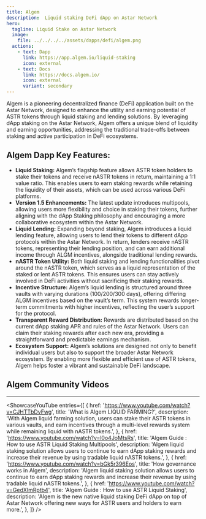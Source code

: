 ```yaml
---
title: Algem
description:  Liquid staking DeFi dApp on Astar Network
hero:
  tagline: Liquid Stake on Astar Network
  image: 
    file: ../../../../assets/dapps/defi/algem.png
  actions:
    - text: Dapp
      link: https://app.algem.io/liquid-staking
      icon: external
    - text: Docs
      link: https://docs.algem.io/
      icon: external
      variant: secondary
---
```



Algem is a pioneering decentralized finance (DeFi) application built on the Astar Network, designed to enhance the utility and earning potential of ASTR tokens through liquid staking and lending solutions. By leveraging dApp staking on the Astar Network, Algem offers a unique blend of liquidity and earning opportunities, addressing the traditional trade-offs between staking and active participation in DeFi ecosystems.

## Algem Dapp Key Features:
- **Liquid Staking:** Algem’s flagship feature allows ASTR token holders to stake their tokens and receive nASTR tokens in return, maintaining a 1:1 value ratio. This enables users to earn staking rewards while retaining the liquidity of their assets, which can be used across various DeFi platforms.
- **Version 1.5 Enhancements:** The latest update introduces multipools, allowing users more flexibility and choice in staking their tokens, further aligning with the dApp Staking philosophy and encouraging a more collaborative ecosystem within the Astar Network.
- **Liquid Lending:** Expanding beyond staking, Algem introduces a liquid lending feature, allowing users to lend their tokens to different dApp protocols within the Astar Network. In return, lenders receive nASTR tokens, representing their lending position, and can earn additional income through ALGM incentives, alongside traditional lending rewards.
- **nASTR Token Utility:** Both liquid staking and lending functionalities pivot around the nASTR token, which serves as a liquid representation of the staked or lent ASTR tokens. This ensures users can stay actively involved in DeFi activities without sacrificing their staking rewards.
- **Incentive Structure:** Algem’s liquid lending is structured around three vaults with varying durations (100/200/300 days), offering differing ALGM incentives based on the vault’s term. This system rewards longer-term commitments with higher incentives, reflecting the user’s support for the protocol.
- **Transparent Reward Distribution:** Rewards are distributed based on the current dApp staking APR and rules of the Astar Network. Users can claim their staking rewards after each new era, providing a straightforward and predictable earnings mechanism.
- **Ecosystem Support:** Algem’s solutions are designed not only to benefit individual users but also to support the broader Astar Network ecosystem. By enabling more flexible and efficient use of ASTR tokens, Algem helps foster a vibrant and sustainable DeFi landscape.


 ## Algem Community Videos
------------
<ShowcaseYouTube
  entries={[
    {
      href: 'https://www.youtube.com/watch?v=CJHTTbDvFwg',
      title: 'What is Algem LIQUID FARMING?',
      description: 'With Algem liquid farming solution, users can stake their ASTR tokens in various vaults, and earn incentives through a multi-level rewards system while remaining liquid with nASTR tokens.',
    },
        {
        href: 'https://www.youtube.com/watch?v=l0o4JoMtsRs',
      title: 'Algem Guide : How to use ASTR Liquid Staking Multipools',
      description: 'Algem liquid staking solution allows users to continue to earn dApp staking rewards and increase their revenue by using tradable liquid nASTR tokens.',
    },
    {
        href: 'https://www.youtube.com/watch?v=bGk5r396Eos',
      title: 'How governance works in Algem',
      description: 'Algem liquid staking solution allows users to continue to earn dApp staking rewards and increase their revenue by using tradable liquid nASTR tokens.',
    },
        {
        href: 'https://www.youtube.com/watch?v=GedXImRptb4',
      title: 'Algem Guide : How to use ASTR Liquid Staking',
      description: 'Algem is the new native liquid staking DeFi dApp on top of Astar Network offering new ways for ASTR users and holders to earn more.',
    },
  ]} />